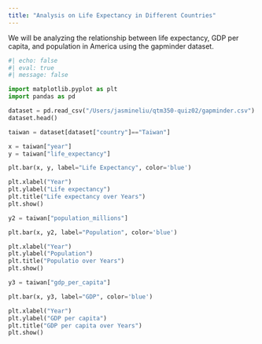 ```yaml
---
title: "Analysis on Life Expectancy in Different Countries"
---
```


We will be analyzing the relationship between life expectancy, GDP per capita, and population in America using the gapminder dataset. 

```python
#| echo: false
#| eval: true
#| message: false

import matplotlib.pyplot as plt
import pandas as pd

dataset = pd.read_csv("/Users/jasmineliu/qtm350-quiz02/gapminder.csv")
dataset.head()

taiwan = dataset[dataset["country"]=="Taiwan"]

x = taiwan["year"]
y = taiwan["life_expectancy"]

plt.bar(x, y, label="Life Expectancy", color='blue')

plt.xlabel("Year")
plt.ylabel("Life expectancy")
plt.title("Life expectancy over Years")
plt.show()

y2 = taiwan["population_millions"]

plt.bar(x, y2, label="Population", color='blue')

plt.xlabel("Year")
plt.ylabel("Population")
plt.title("Populatio over Years")
plt.show()

y3 = taiwan["gdp_per_capita"]

plt.bar(x, y3, label="GDP", color='blue')

plt.xlabel("Year")
plt.ylabel("GDP per capita")
plt.title("GDP per capita over Years")
plt.show()

```

